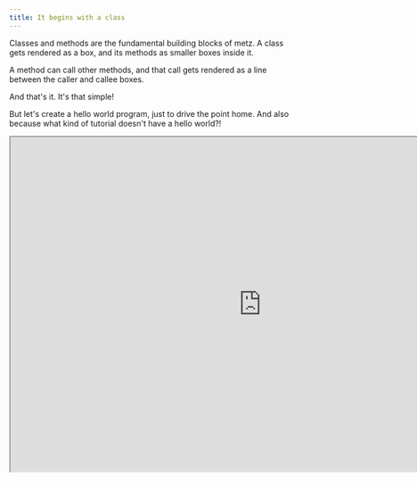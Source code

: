 ```yaml
---
title: It begins with a class
---
```


Classes and methods are the fundamental building blocks of metz. A class gets rendered as a box, and its methods
as smaller boxes inside it.

<Tooltip tip="From the same class, as well as others!">A method can call other methods</Tooltip>, and that call gets rendered as a line between the caller and callee boxes.

And that's it. It's that simple!

But let's create a hello world program, just to drive the point home. And also because what kind
of tutorial doesn't have a hello world?!

<Frame>
    <iframe width="900px" height="600px" src="https://app.metz.sh/play/924372b4b43042a09d261999ad057e8c?minimal=true" />
</Frame>

And here's the code for it:

```typescript

class Main {
    /**
     * Is reponsible for many important things.
    */
    hello() {
        const result = this.world('Hello');
        std.log(result);
    }

    /**
     * Does all the heavy lifting!
    */
    world(arg: string) {
        return `${arg} World!`
    }
}
```
That `std.log` is peculiar but we will visit it later. For now, notice that the comments and input/output types also
get rendered.

So it's not just a dumb box. It has other essential properties that helps us understand the component at a glance.

<Tip>Try playing with it in the [playground](https://app.metz.sh/try), and see what happens when you add comments to the `Main` class.</Tip>

So, we have a class and and some methods. But what do we do with it? Who is instantiating it and running the code?

Let's answer that in the next section with [Stories](/stories).
